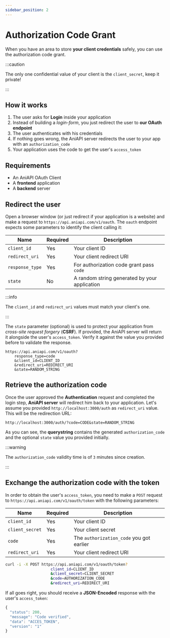 ```yaml
---
sidebar_position: 2
---
```


# Authorization Code Grant

When you have an area to store **your client credentials** safely, you can use the authorization code grant.

:::caution

The only one confidential value of your client is the `client_secret`, keep it private!

:::

## How it works

1. The user asks for **Login** inside your application
2. Instead of building a *login-form*, you just redirect the user to **our OAuth endpoint**
3. The user authenticates with his credentials
4. If nothing goes wrong, the AniAPI server redirects the user to your app with an `authorization_code`
5. Your application uses the code to get the user's `access_token`

## Requirements

* An AniAPI OAuth Client
* A **frontend** application
* A **backend** server

## Redirect the user

Open a browser window (or just redirect if your application is a website) and make a request to `https://api.aniapi.com/v1/oauth`.
The `oauth` endpoint expects some parameters to identify the client calling it:

| Name            | Required  | Description                                   |
| ---             | ---       | ---                                           |
| `client_id`     | Yes       | Your client ID                                |
| `redirect_uri`  | Yes       | Your client redirect URI                      |
| `response_type` | Yes       | For authorization code grant pass `code`      |
| `state`         | No        | A random string generated by your application |

:::info 

The `client_id` and `redirect_uri` values must match your client's one.

:::

The `state` parameter (optional) is used to protect your application from *cross-site request forgery* (**CSRF**).
If provided, the AniAPI server will return it alongside the user's `access_token`.
Verify it against the value you provided before to validate the response.

```http title="Example request URL"
https://api.aniapi.com/v1/oauth?
    response_type=code
    &client_id=CLIENT_ID
    &redirect_uri=REDIRECT_URI
    &state=RANDOM_STRING
```

## Retrieve the authorization code

Once the user approved the **Authentication** request and completed the login step, **AniAPI server** will redirect him back to your application.
Let's assume you provided `http://localhost:3000/auth` as `redirect_uri` value. This will be the redirection URL:

```http title="Example redirect URL"
http://localhost:3000/auth/?code=CODE&state=RANDOM_STRING
```

As you can see, the **querystring** contains the generated `authorization_code` and the optional `state` value you provided initially.

:::warning

The `authorization_code` validity time is of `3` minutes since creation.

:::

## Exchange the authorization code with the token

In order to obtain the user's `access_token`, you need to make a `POST` request to `https://api.aniapi.com/v1/oauth/token` with the following parameters:

| Name            | Required  | Description                                   |
| ---             | ---       | ---                                           |
| `client_id`     | Yes       | Your client ID                                |
| `client_secret` | Yes       | Your client secret                            |
| `code`          | Yes       | The `authorization_code` you got earlier      |
| `redirect_uri`  | Yes       | Your client redirect URI                      |

```bash title="Example request"
curl -i -X POST https://api.aniapi.com/v1/oauth/token?
                    client_id=CLIENT_ID
                    &client_secret=CLIENT_SECRET
                    &code=AUTHORIZATION_CODE
                    &redirect_uri=REDIRECT_URI
```

If all goes right, you should receive a **JSON-Encoded** response with the user's `access_token`:

```js title="Example response"
{
  "status": 200,
  "message": "Code verified",
  "data": "ACCES_TOKEN",
  "version": "1"
}
```